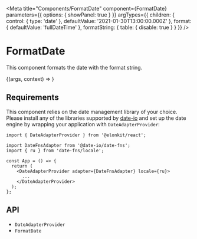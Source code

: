

<Meta
  title="Components/FormatDate"
  component={FormatDate}
  parameters={{
    options: { showPanel: true }
  }}
  argTypes={{
    children: {
      control: { type: 'date' },
      defaultValue: '2021-01-30T13:00:00.000Z'
    },
    format: {
      defaultValue: 'fullDateTime'
    },
    formatString: {
      table: {
        disable: true
      }
    }
  }}
/>

# FormatDate

This component formats the date with the format string.

<Canvas>
  <Story name="Demo">{(args, context) => <FormatDate {...args} />}</Story>
</Canvas>

<ArgsTable story="Demo" />

## Requirements

This component relies on the date management library of your choice. Please install any of the libraries supported by
[date-io](https://github.com/dmtrKovalenko/date-io) and set up the date engine by wrapping your application with
`DateAdapterProvider`:

```tsx
import { DateAdapterProvider } from '@elonkit/react';

import DateFnsAdapter from '@date-io/date-fns';
import { ru } from 'date-fns/locale';

const App = () => {
  return (
    <DateAdapterProvider adapter={DateFnsAdapter} locale={ru}>
      ...
    </DateAdapterProvider>
  );
};
```

## API

<ul>
  <li>
    <LinkTo kind="components-api-dateadapterprovider" story="page">
      <code>DateAdapterProvider</code>
    </LinkTo>
  </li>
  <li>
    <LinkTo kind="components-api-formatdate" story="page">
      <code>FormatDate</code>
    </LinkTo>
  </li>
</ul>
